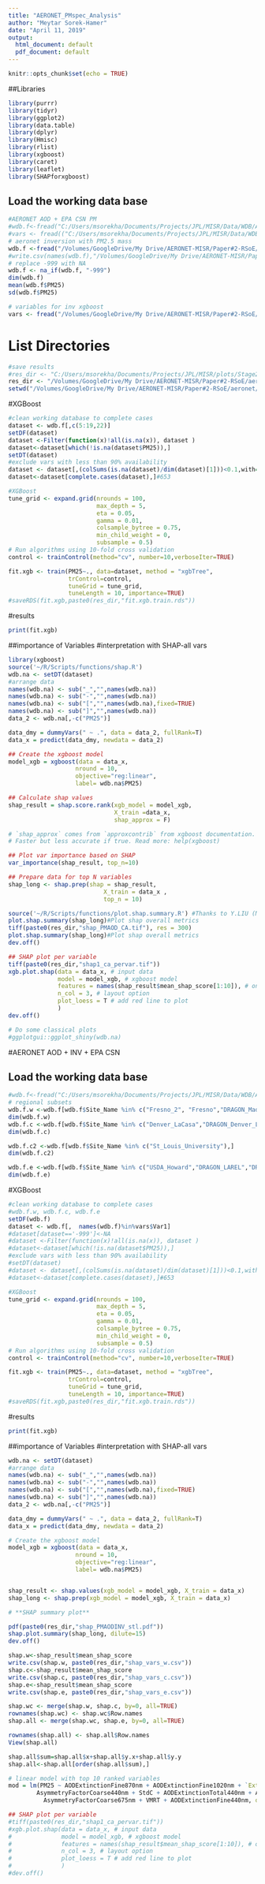 ```yaml
---
title: "AERONET_PMspec_Analysis"
author: "Meytar Sorek-Hamer"
date: "April 11, 2019"
output:
  html_document: default
  pdf_document: default
---
```


```r
knitr::opts_chunk$set(echo = TRUE)
```

##Libraries
```r
library(purrr)
library(tidyr)
library(ggplot2)
library(data.table)
library(dplyr)
library(Hmisc)
library(rlist)
library(xgboost)
library(caret)
library(leaflet)
library(SHAPforxgboost)
```
## Load the working data base
```r
#AERONET AOD + EPA CSN PM
#wdb.f<-fread("C:/Users/msorekha/Documents/Projects/JPL/MISR/Data/WDB/AODonly.pm.spec.csv")
#vars <- fread(("C:/Users/msorekha/Documents/Projects/JPL/MISR/Data/WDB/vars.type.spec.csv"))
# aeronet inversion with PM2.5 mass
wdb.f <-fread("/Volumes/GoogleDrive/My Drive/AERONET-MISR/Paper#2-RSoE/aeronet/aeronet/data/inv.pm.data.csv")
#write.csv(names(wdb.f),"/Volumes/GoogleDrive/My Drive/AERONET-MISR/Paper#2-RSoE/aeronet/aeronet/data/inv.vars2.csv",row.names = F)
# replace -999 with NA
wdb.f <- na_if(wdb.f, "-999")
dim(wdb.f)
mean(wdb.f$PM25)
sd(wdb.f$PM25)

# variables for inv xgboost
vars <- fread("/Volumes/GoogleDrive/My Drive/AERONET-MISR/Paper#2-RSoE/aeronet/aeronet/data/inv.vars.pm.csv")

```


# List Directories
```r
#save results
#res_dir <- "C:/Users/msorekha/Documents/Projects/JPL/MISR/plots/Stage2/"
res_dir <- "/Volumes/GoogleDrive/My Drive/AERONET-MISR/Paper#2-RSoE/aeronet/aeronet/results/"
setwd("/Volumes/GoogleDrive/My Drive/AERONET-MISR/Paper#2-RSoE/aeronet/aeronet/code/XGBOOST/")

```

#XGBoost
```r
#clean working database to complete cases
dataset <- wdb.f[,c(5:19,22)]
setDF(dataset)
dataset <-Filter(function(x)!all(is.na(x)), dataset )
dataset<-dataset[which(!is.na(dataset$PM25)),]
setDT(dataset)
#exclude vars with less than 90% availability
dataset <- dataset[,(colSums(is.na(dataset)/dim(dataset)[1]))<0.1,with=FALSE]#423*59 vars
dataset<-dataset[complete.cases(dataset),]#653

#XGBoost
tune_grid <- expand.grid(nrounds = 100,
                         max_depth = 5,
                         eta = 0.05,
                         gamma = 0.01,
                         colsample_bytree = 0.75,
                         min_child_weight = 0,
                         subsample = 0.5)
# Run algorithms using 10-fold cross validation
control <- trainControl(method="cv", number=10,verboseIter=TRUE)

fit.xgb <- train(PM25~., data=dataset, method = "xgbTree",
                 trControl=control,
                 tuneGrid = tune_grid,
                 tuneLength = 10, importance=TRUE)
#saveRDS(fit.xgb,paste0(res_dir,"fit.xgb.train.rds"))
```
#results
```r
print(fit.xgb)

```

##importance of Variables
#interpretation with SHAP-all vars
```r
library(xgboost)
source('~/R/Scripts/functions/shap.R')
wdb.na <- setDT(dataset)
#arrange data
names(wdb.na) <- sub("_","",names(wdb.na))
names(wdb.na) <- sub("-","",names(wdb.na))
names(wdb.na) <- sub("[","",names(wdb.na),fixed=TRUE)
names(wdb.na) <- sub("]","",names(wdb.na))
data_2 <- wdb.na[,-c("PM25")]

data_dmy = dummyVars(" ~ .", data = data_2, fullRank=T)
data_x = predict(data_dmy, newdata = data_2)

## Create the xgboost model
model_xgb = xgboost(data = data_x, 
                   nround = 10, 
                   objective="reg:linear",
                   label= wdb.na$PM25)  

## Calculate shap values
shap_result = shap.score.rank(xgb_model = model_xgb, 
                              X_train =data_x,
                              shap_approx = F)

# `shap_approx` comes from `approxcontrib` from xgboost documentation. 
# Faster but less accurate if true. Read more: help(xgboost)

## Plot var importance based on SHAP
var_importance(shap_result, top_n=10)

## Prepare data for top N variables
shap_long <- shap.prep(shap = shap_result,
                           X_train = data_x , 
                           top_n = 10)

source('~/R/Scripts/functions/plot.shap.summary.R') #Thanks to Y.LIU (MSSM)
plot.shap.summary(shap_long)#Plot shap overall metrics
tiff(paste0(res_dir,"shap_PMAOD_CA.tif"), res = 300)
plot.shap.summary(shap_long)#Plot shap overall metrics
dev.off()

## SHAP plot per variable 
tiff(paste0(res_dir,"shap1_ca_pervar.tif"))
xgb.plot.shap(data = data_x, # input data
              model = model_xgb, # xgboost model
              features = names(shap_result$mean_shap_score[1:10]), # only top 10 var
              n_col = 3, # layout option
              plot_loess = T # add red line to plot
              )
dev.off()

# Do some classical plots
#ggplotgui::ggplot_shiny(wdb.na)
```
#AERONET AOD + INV + EPA CSN

## Load the working data base
```r
#wdb.f<-fread("C:/Users/msorekha/Documents/Projects/JPL/MISR/Data/WDB/AOD.pm.inv_CA.csv")#739 obs
# regional subsets
wdb.f.w <-wdb.f[wdb.f$Site_Name %in% c("Fresno_2", "Fresno","DRAGON_Madera_city", "DRAGON_Tranquility","DRAGON_Bakersfield", "DRAGON_Garland", "Modesto"),]
dim(wdb.f.w)
wdb.f.c <-wdb.f[wdb.f$Site_Name %in% c("Denver_LaCasa","DRAGON_Denver_LaCasa", "DRAGON_Chatfield_Pk", "NEON_RNMP"),]
dim(wdb.f.c)

wdb.f.c2 <-wdb.f[wdb.f$Site_Name %in% c("St_Louis_University"),]
dim(wdb.f.c2)

wdb.f.e <-wdb.f[wdb.f$Site_Name %in% c("USDA_Howard","DRAGON_LAREL","DRAGON_PATUX","NASA_LaRC", "DRAGON_Essex","Big_Meadows","CCNY"),]
dim(wdb.f.e)
```

#XGBoost
```r
#clean working database to complete cases
#wdb.f.w, wdb.f.c, wdb.f.e
setDF(wdb.f)
dataset <- wdb.f[,  names(wdb.f)%in%vars$Var1]
#dataset[dataset=='-999']<-NA
#dataset <-Filter(function(x)!all(is.na(x)), dataset )
#dataset<-dataset[which(!is.na(dataset$PM25)),]
#exclude vars with less than 90% availability
#setDT(dataset)
#dataset <- dataset[,(colSums(is.na(dataset)/dim(dataset)[1]))<0.1,with=FALSE]#423*59 vars
#dataset<-dataset[complete.cases(dataset),]#653

#XGBoost
tune_grid <- expand.grid(nrounds = 100,
                         max_depth = 5,
                         eta = 0.05,
                         gamma = 0.01,
                         colsample_bytree = 0.75,
                         min_child_weight = 0,
                         subsample = 0.5)
# Run algorithms using 10-fold cross validation
control <- trainControl(method="cv", number=10,verboseIter=TRUE)

fit.xgb <- train(PM25~., data=dataset, method = "xgbTree",
                 trControl=control,
                 tuneGrid = tune_grid,
                 tuneLength = 10, importance=TRUE)
#saveRDS(fit.xgb,paste0(res_dir,"fit.xgb.train.rds"))
```
#results 
```r
print(fit.xgb)
```

##importance of Variables
#interpretation with SHAP-all vars
```r

wdb.na <- setDT(dataset)
#arrange data
names(wdb.na) <- sub("_","",names(wdb.na))
names(wdb.na) <- sub("-","",names(wdb.na))
names(wdb.na) <- sub("[","",names(wdb.na),fixed=TRUE)
names(wdb.na) <- sub("]","",names(wdb.na))
data_2 <- wdb.na[,-c("PM25")]

data_dmy = dummyVars(" ~ .", data = data_2, fullRank=T)
data_x = predict(data_dmy, newdata = data_2)

# Create the xgboost model
model_xgb = xgboost(data = data_x, 
                   nround = 10, 
                   objective="reg:linear",
                   label= wdb.na$PM25)  


shap_result <- shap.values(xgb_model = model_xgb, X_train = data_x)
shap_long <- shap.prep(xgb_model = model_xgb, X_train = data_x)

# **SHAP summary plot**

pdf(paste0(res_dir,"shap_PMAODINV_stl.pdf"))
shap.plot.summary(shap_long, dilute=15)
dev.off()

shap.w<-shap_result$mean_shap_score
write.csv(shap.w, paste0(res_dir,"shap_vars_w.csv"))
shap.c<-shap_result$mean_shap_score
write.csv(shap.c, paste0(res_dir,"shap_vars_c.csv"))
shap.e<-shap_result$mean_shap_score
write.csv(shap.e, paste0(res_dir,"shap_vars_e.csv"))

shap.wc <- merge(shap.w, shap.c, by=0, all=TRUE)
rownames(shap.wc) <- shap.wc$Row.names
shap.all <- merge(shap.wc, shap.e, by=0, all=TRUE)

rownames(shap.all) <- shap.all$Row.names
View(shap.all)

shap.all$sum=shap.all$x+shap.all$y.x+shap.all$y.y
shap.all<-shap.all[order(shap.all$sum),]

# linear model with top 10 ranked variables
mod = lm(PM25 ~ AODExtinctionFine870nm + AODExtinctionFine1020nm + `ExtinctionAngstrom_Exponent_440870nm-Total` +
        AsymmetryFactorCoarse440nm + StdC + AODExtinctionTotal440nm + AsymmetryFactorTotal1020nm +
          AsymmetryFactorCoarse675nm + VMRT + AODExtinctionFine440nm, data=wdb.na)

## SHAP plot per variable 
#tiff(paste0(res_dir,"shap1_ca_pervar.tif"))
#xgb.plot.shap(data = data_x, # input data
#              model = model_xgb, # xgboost model
#              features = names(shap_result$mean_shap_score[1:10]), # only top 10 var
#              n_col = 3, # layout option
#              plot_loess = T # add red line to plot
#              )
#dev.off()

```



